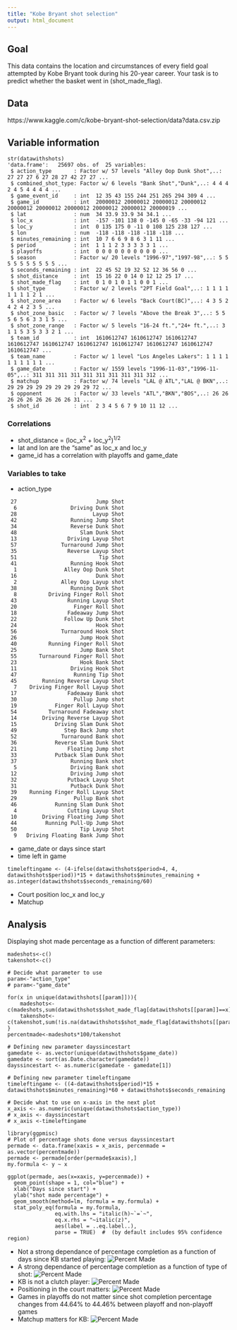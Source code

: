 ```yaml
---
title: "Kobe Bryant shot selection"
output: html_document
---
```


## Goal 
This data contains the location and circumstances of every field goal attempted by Kobe Bryant took during his 20-year career. Your task is to predict whether the basket went in (shot_made_flag).

## Data
https://www.kaggle.com/c/kobe-bryant-shot-selection/data?data.csv.zip

## Variable information
 
```
str(datawithshots)
'data.frame':	25697 obs. of  25 variables:
 $ action_type       : Factor w/ 57 levels "Alley Oop Dunk Shot",..: 27 27 27 6 27 28 27 42 27 27 ...
 $ combined_shot_type: Factor w/ 6 levels "Bank Shot","Dunk",..: 4 4 4 2 4 5 4 4 4 4 ...
 $ game_event_id     : int  12 35 43 155 244 251 265 294 309 4 ...
 $ game_id           : int  20000012 20000012 20000012 20000012 20000012 20000012 20000012 20000012 20000012 20000019 ...
 $ lat               : num  34 33.9 33.9 34 34.1 ...
 $ loc_x             : int  -157 -101 138 0 -145 0 -65 -33 -94 121 ...
 $ loc_y             : int  0 135 175 0 -11 0 108 125 238 127 ...
 $ lon               : num  -118 -118 -118 -118 -118 ...
 $ minutes_remaining : int  10 7 6 6 9 8 6 3 1 11 ...
 $ period            : int  1 1 1 2 3 3 3 3 3 1 ...
 $ playoffs          : int  0 0 0 0 0 0 0 0 0 0 ...
 $ season            : Factor w/ 20 levels "1996-97","1997-98",..: 5 5 5 5 5 5 5 5 5 5 ...
 $ seconds_remaining : int  22 45 52 19 32 52 12 36 56 0 ...
 $ shot_distance     : int  15 16 22 0 14 0 12 12 25 17 ...
 $ shot_made_flag    : int  0 1 0 1 0 1 1 0 0 1 ...
 $ shot_type         : Factor w/ 2 levels "2PT Field Goal",..: 1 1 1 1 1 1 1 1 2 1 ...
 $ shot_zone_area    : Factor w/ 6 levels "Back Court(BC)",..: 4 3 5 2 4 2 4 2 3 5 ...
 $ shot_zone_basic   : Factor w/ 7 levels "Above the Break 3",..: 5 5 5 6 5 6 3 3 1 5 ...
 $ shot_zone_range   : Factor w/ 5 levels "16-24 ft.","24+ ft.",..: 3 1 1 5 3 5 3 3 2 1 ...
 $ team_id           : int  1610612747 1610612747 1610612747 1610612747 1610612747 1610612747 1610612747 1610612747 1610612747 1610612747 ...
 $ team_name         : Factor w/ 1 level "Los Angeles Lakers": 1 1 1 1 1 1 1 1 1 1 ...
 $ game_date         : Factor w/ 1559 levels "1996-11-03","1996-11-05",..: 311 311 311 311 311 311 311 311 311 312 ...
 $ matchup           : Factor w/ 74 levels "LAL @ ATL","LAL @ BKN",..: 29 29 29 29 29 29 29 29 29 72 ...
 $ opponent          : Factor w/ 33 levels "ATL","BKN","BOS",..: 26 26 26 26 26 26 26 26 26 31 ...
 $ shot_id           : int  2 3 4 5 6 7 9 10 11 12 ...
```

### Correlations 
* shot_distance = (loc_x$^2$ + loc_y$^2$)$^{1/2}$
* lat and lon are the "same" as loc_x and loc_y
* game_id has a correlation with playoffs and game_date

### Variables to take
* action_type
```
 27                         Jump Shot
  6                 Driving Dunk Shot
 28                        Layup Shot
 42                 Running Jump Shot
 34                 Reverse Dunk Shot
 48                    Slam Dunk Shot
 13                Driving Layup Shot
 57              Turnaround Jump Shot
 35                Reverse Layup Shot
 51                          Tip Shot
 41                 Running Hook Shot
  1               Alley Oop Dunk Shot
 16                         Dunk Shot
  2              Alley Oop Layup shot
 38                 Running Dunk Shot
  8          Driving Finger Roll Shot
 43                Running Layup Shot
 20                  Finger Roll Shot
 18                Fadeaway Jump Shot
 22               Follow Up Dunk Shot
 24                         Hook Shot
 56              Turnaround Hook Shot
 26                    Jump Hook Shot
 40          Running Finger Roll Shot
 25                    Jump Bank Shot
 55       Turnaround Finger Roll Shot
 23                    Hook Bank Shot
 11                 Driving Hook Shot
 47                  Running Tip Shot
 45        Running Reverse Layup Shot
  7    Driving Finger Roll Layup Shot
 17                Fadeaway Bank shot
 30                  Pullup Jump shot
 19            Finger Roll Layup Shot
 54          Turnaround Fadeaway shot
 14        Driving Reverse Layup Shot
 15            Driving Slam Dunk Shot
 49               Step Back Jump shot
 52              Turnaround Bank shot
 36            Reverse Slam Dunk Shot
 21                Floating Jump shot
 33            Putback Slam Dunk Shot
 37                 Running Bank shot
  5                 Driving Bank shot
 12                 Driving Jump shot
 32                Putback Layup Shot
 31                 Putback Dunk Shot
 39    Running Finger Roll Layup Shot
 29                  Pullup Bank shot
 46            Running Slam Dunk Shot
  4                Cutting Layup Shot
 10        Driving Floating Jump Shot
 44         Running Pull-Up Jump Shot
 50                    Tip Layup Shot
  9   Driving Floating Bank Jump Shot
```
* game_date or days since start
* time left in game 
```
timeleftingame <- (4-ifelse(datawithshots$period>4, 4, datawithshots$period))*15 + datawithshots$minutes_remaining + as.integer(datawithshots$seconds_remaining/60)
```
* Court position loc_x and loc_y
* Matchup

## Analysis
Displaying shot made percentage as a function of different parameters: 

```
madeshots<-c()
takenshot<-c()

# Decide what parameter to use
param<-"action_type"
# param<-"game_date"

for(x in unique(datawithshots[[param]])){
    madeshots<-c(madeshots,sum(datawithshots$shot_made_flag[datawithshots[[param]]==x]))
    takenshot<-c(takenshot,sum(!is.na(datawithshots$shot_made_flag[datawithshots[[param]]==x])))
}
percentmade<-madeshots*100/takenshot

# Defining new parameter dayssincestart
gamedate <- as.vector(unique(datawithshots$game_date))
gamedate <- sort(as.Date.character(gamedate))
dayssincestart <- as.numeric(gamedate - gamedate[1])

# Defining new parameter timeleftingame
timeleftingame <- ((4-datawithshots$period)*15 + datawithshots$minutes_remaining)*60 + datawithshots$seconds_remaining

# Decide what to use on x-axis in the next plot
x_axis <- as.numeric(unique(datawithshots$action_type))
# x_axis <- dayssincestart
# x_axis <-timeleftingame

library(ggpmisc)
# Plot of percentage shots done versus dayssincestart 
permade <- data.frame(xaxis = x_axis, percenmade = as.vector(percentmade))
permade <- permade[order(permade$xaxis),]
my.formula <- y ~ x

ggplot(permade, aes(x=xaxis, y=percenmade)) + 
  geom_point(shape = 1, col="blue") +
  xlab("Days since start") +
  ylab("shot made percentage") +
  geom_smooth(method=lm, formula = my.formula) +
  stat_poly_eq(formula = my.formula,
               eq.with.lhs = "italic(h)~`=`~",
               eq.x.rhs = "~italic(z)",
               aes(label = ..eq.label..), 
               parse = TRUE)  #  (by default includes 95% confidence region)
```

* Not a strong dependance of percentage completion as a function of days since KB started playing:
![Percent Made](PercentMadeDays.png)
* A strong dependance of percentage completion as a function of type of shot:
![Percent Made](PercentMadeTypeShot.png)
* KB is not a clutch player: 
![Percent Made](PercentMadeTimeLeft.png)
* Positioning in the court matters:
![Percent Made](PercentMadeCourtPos.png)
* Games in playoffs do not matter since shot completion percentage changes from 44.64% to 44.46% between playoff and non-playoff games
* Matchup matters for KB:
![Percent Made](PercentMadeMatchup.png)

